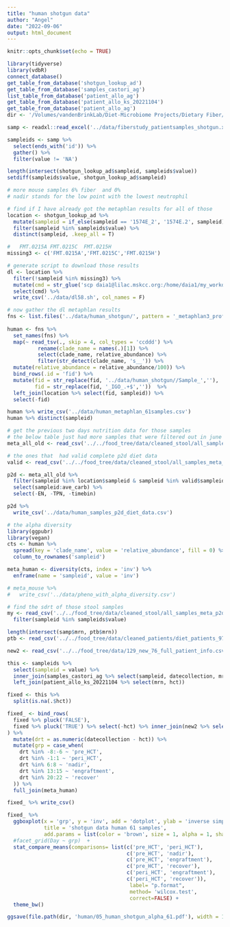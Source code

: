 ```yaml
---
title: "human shotgun data"
author: "Angel"
date: "2022-09-06"
output: html_document
---
```


```r
knitr::opts_chunk$set(echo = TRUE)
```

```r
library(tidyverse)
library(vdbR)
connect_database()
get_table_from_database('shotgun_lookup_ad')
get_table_from_database('samples_castori_ag')
list_table_from_database('patient_allo_ag')
get_table_from_database('patient_allo_ks_20221104')
get_table_from_database('patient_allo_ag')
dir <- '/Volumes/vandenBrinkLab/Diet-Microbiome Projects/Dietary Fiber/Shotgun Data/'
```

```r
samp <- readxl::read_excel('../data/fiberstudy_patientsamples_shotgun.xlsx')

sampleids <- samp %>% 
  select(ends_with('id')) %>% 
  gather() %>% 
  filter(value != 'NA')

length(intersect(shotgun_lookup_ad$sampleid, sampleids$value))
setdiff(sampleids$value, shotgun_lookup_ad$sampleid)

# more mouse samples 6% fiber  and 0%
# nadir stands for the low point with the lowest neutrophil
```

```r
# find if I have already got the metaphlan results for all of those
location <- shotgun_lookup_ad %>% 
  mutate(sampleid = if_else(sampleid == '1574E_2', '1574E.2', sampleid)) %>% 
  filter(sampleid %in% sampleids$value) %>% 
  distinct(sampleid, .keep_all = T)

#   FMT.0215A FMT.0215C  FMT.0215H
missing3 <- c('FMT.0215A','FMT.0215C','FMT.0215H')

# generate script to download those results
dl <- location %>% 
  filter(!sampleid %in% missing3) %>% 
  mutate(cmd = str_glue('scp daia1@lilac.mskcc.org:/home/daia1/my_workdir/samples/metaphlan/{str_extract(directory, "Sample_.+$")}_metaphlan3_profile.txt .')) %>% 
  select(cmd) %>% 
  write_csv('../data/dl58.sh', col_names = F)

# now gather the dl metaphlan results
fns <- list.files('../data/human_shotgun/', pattern = '_metaphlan3_profile.txt$', full.names = T)
 
human <- fns %>% 
  set_names(fns) %>% 
  map(~ read_tsv(., skip = 4, col_types = 'ccddd') %>% 
          rename(clade_name = names(.)[1]) %>% 
          select(clade_name, relative_abundance) %>% 
          filter(str_detect(clade_name, 's__')) %>% 
  mutate(relative_abundance = relative_abundance/100)) %>% 
  bind_rows(.id = 'fid') %>% 
  mutate(fid = str_replace(fid, '../data/human_shotgun//Sample_',''),
         fid = str_replace(fid, '_IGO_.+$',''))  %>% 
  left_join(location %>% select(fid, sampleid)) %>% 
  select(-fid)

human %>% write_csv('../data/human_metaphlan_61samples.csv')
human %>% distinct(sampleid)
```

```r
# get the previous two days nutrition data for those samples
# the below table just had more samples that were filtered out in june
meta_all_old <- read_csv('../../food_tree/data/cleaned_stool/all_samples_meta_p2d_fg9_dietall_genera36.csv')

# the ones that  had valid complete p2d diet data
valid <- read_csv('../../food_tree/data/cleaned_stool/all_samples_meta_p2d_fg9_updated.csv')

p2d <- meta_all_old %>% 
  filter(sampleid %in% location$sampleid & sampleid %in% valid$sampleid) %>% 
  select(sampleid:ave_carb) %>% 
  select(-EN, -TPN, -timebin)

p2d %>% 
  write_csv('../data/human_samples_p2d_diet_data.csv')
```
```r
# the alpha diversity
library(ggpubr)
library(vegan)
cts <- human %>% 
  spread(key = 'clade_name', value = 'relative_abundance', fill = 0) %>% 
  column_to_rownames('sampleid')

meta_human <- diversity(cts, index = 'inv') %>% 
  enframe(name = 'sampleid', value = 'inv') 

# meta_mouse %>% 
#   write_csv('../data/pheno_with_alpha_diversity.csv')
```

```r
# find the sdrt of those stool samples 
my <- read_csv('../../food_tree/data/cleaned_stool/all_samples_meta_p2d_fg9_updated.csv') %>% 
  filter(sampleid %in% sampleids$value)

length(intersect(samp$mrn, ptb$mrn))
ptb <- read_csv('../../food_tree/data/cleaned_patients/diet_patients_97.csv')

new2 <- read_csv('../../food_tree/data/129_new_76_full_patient_info.csv')

this <- sampleids %>% 
  select(sampleid = value) %>% 
  inner_join(samples_castori_ag %>% select(sampleid, datecollection, mrn)) %>% 
  left_join(patient_allo_ks_20221104 %>% select(mrn, hct))

fixed <- this %>% 
  split(is.na(.$hct))

fixed_ <- bind_rows(
  fixed %>% pluck('FALSE'),
  fixed %>% pluck('TRUE') %>% select(-hct) %>% inner_join(new2 %>% select(mrn, hct))
) %>% 
  mutate(drt = as.numeric(datecollection - hct)) %>% 
  mutate(grp = case_when(
    drt %in% -8:-6 ~ 'pre_HCT',
    drt %in% -1:1 ~ 'peri_HCT',
    drt %in% 6:8 ~ 'nadir',
    drt %in% 13:15 ~ 'engraftment',
    drt %in% 20:22 ~ 'recover'
  )) %>% 
  full_join(meta_human)

fixed_ %>% write_csv()

```

```r
fixed_ %>% 
  ggboxplot(x = 'grp', y = 'inv', add = 'dotplot', ylab = 'inverse simpson',
            title = 'shotgun data human 61 samples', 
            add.params = list(color = 'brown', size = 1, alpha = 1, shape = 20)) +
  #facet_grid(Day ~ grp)  +
  stat_compare_means(comparisons= list(c('pre_HCT', 'peri_HCT'),
                                       c('pre_HCT', 'nadir'),
                                       c('pre_HCT', 'engraftment'),
                                       c('pre_HCT', 'recover'),
                                       c('peri_HCT', 'engraftment'),
                                       c('peri_HCT', 'recover')),
										label= "p.format",
										method= 'wilcox.test',
										correct=FALSE) +
  theme_bw()

ggsave(file.path(dir, 'human/05_human_shotgun_alpha_61.pdf'), width = 10)
 

```

